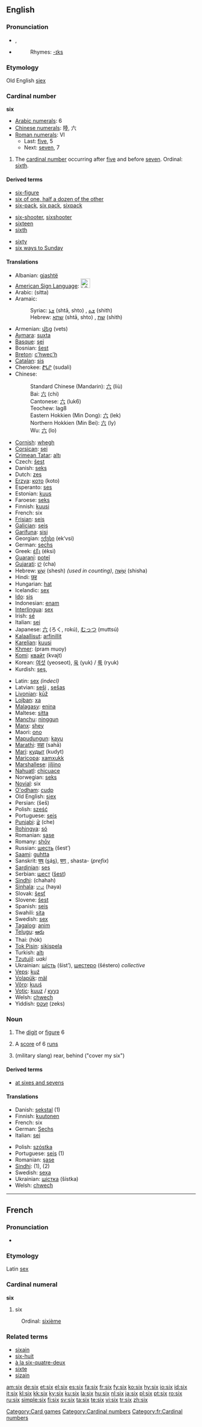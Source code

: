 {{wikipedia}}
==English==

{{rank|sun|cut|everything|498|six|comes|stand|past}}

===Pronunciation===
* {{IPA|/ˈsɪks/}}, {{SAMPA|/"sIks/}}
* {{audio|en-us-six.ogg|Audio (US)}}
*: Rhymes: [[Rhymes:English:-ɪks|-ɪks]]

===Etymology===
Old English [[siex]]

===Cardinal number===
'''six'''
* [[w:Arabic numerals|Arabic numerals]]: 6
* [[w:Chinese numerals|Chinese numerals]]: 陸, 六
* [[w:Roman numerals|Roman numerals]]: VI
** Last: [[five]], 5
** Next: [[seven]], 7

# The [[cardinal number]] occurring after [[five]] and before [[seven]]. Ordinal: [[sixth]].

====Derived terms====
{{top3}}
* [[six-figure]]
* [[six of one, half a dozen of the other]]
* [[six-pack]], [[six pack]], [[sixpack]]
{{mid3}}
* [[six-shooter]], [[sixshooter]]
* [[sixteen]]
* [[sixth]]
{{mid3}}
* [[sixty]]
* [[six ways to Sunday]]
{{bottom}}

====Translations====
{{top}}
* Albanian: [[gjashtë]]
* [[American Sign Language]]: [[Image:LSQ 6.jpg|25px]]
* Arabic: {{ARchar|[[ستة|ستّة]]}} (sítta)
* Aramaic:
*: Syriac: [[ܫܬܐ]] (shtā, shto) {{m}}, [[ܫܬ]] (shith) {{f}}
*: Hebrew: [[שתא]] (shtā, shto) {{m}}, [[שת]] (shith) {{f}}
* Armenian: [[վեց ]] (vets)
* [[Aymara]]: [[suxta]]
* [[Basque]]: [[sei]]
* Bosnian: [[šest]]
* [[Breton]]: [[c'hwec'h]]
* [[Catalan]]: [[sis]]
* Cherokee: [[ᏑᏓᎵ]] (sudali)
* Chinese:
*: Standard Chinese (Mandarin): [[六]] (liù)
*: Bai: [[六]] (chi)
*: Cantonese: [[六]] (luk6)
*: Teochew: lag8
*: Eastern Hokkien (Min Dong): [[六]] (lek)
*: Northern Hokkien (Min Bei): [[六]] (ly)
*: Wu: [[六]] (lo)
* [[Cornish]]: [[whegh]]
* [[Corsican]]: [[sei]]
* [[Crimean Tatar]]: [[altı#Crimean Tatar|altı]]
* Czech: [[šest]]
* Danish: [[seks]]
* Dutch: [[zes]]
* [[Erzya]]: [[кото]] (koto)
* Esperanto: [[ses]]
* Estonian: [[kuus]]
* Faroese: [[seks]]
* Finnish: [[kuusi]]
* French: six
* [[Frisian]]: [[seis]]
* [[Galician]]: [[seis]]
* [[Garífuna]]: [[sisi]]
* Georgian: [[ექვსი]] (ek‘vsi)
* German: [[sechs]]
* Greek: [[έξι]] (éksi)
* [[Guaraní]]: [[poteĩ]]
* [[Gujarati]]: [[છ]] (cha)
* Hebrew: [[שש|שֵׁשׁ]] (shesh) {{f}} ''(used in counting)'', [[שישה|שִׁשָּׁה]] {{m}} (shisha)
* Hindi: [[छह]]
* Hungarian: [[hat]]
* Icelandic: [[sex]]
* [[Ido]]: [[sis]]
* Indonesian: [[enam]]
* [[Interlingua]]: [[sex]]
* Irish: [[sé]]
* Italian: [[sei]]
* Japanese: [[六]] (ろく, rokú), [[むっつ]] (muttsú)
* [[Kalaallisut]]: [[arfinillit]]
* [[Karelian]]: [[kuusi]]
* [[Khmer]]: {{KMchar|[[ប្រាំមួយ]]}} (pram muoy)
* [[Komi]]: [[квайт]] (kvajt)
* Korean: [[여섯]] (yeoseot), [[육]] (yuk) / [[륙]] (ryuk)
* Kurdish: [[şeş]], {{KUchar|[[شه‌ش]]}}
{{mid}}
* Latin: [[sex]] ''(indecl)''
* Latvian: [[seši]] {{m}}, [[sešas]] {{f}}
* [[Livonian]]: [[kūž]]
* [[Lojban]]: [[xa]]
* [[Malagasy]]: [[enina]]
* Maltese: [[sitta]]
* [[Manchu]]: [[ninggun]]
* [[Manx]]: [[shey]]
* Maori: [[ono#Maori|ono]]
* [[Mapudungun]]: [[kayu]]
* [[Marathi]]: [[सहा]] (sahā)
* [[Mari]]: [[кудыт]] (kudyt)
* [[Maricopa]]: [[xamxukk]]
* [[Marshallese]]: [[jiljino]]
* [[Nahuatl]]: [[chicuace]]
* Norwegian: [[seks]]
* [[Novial]]: six
* [[O'odham]]: [[cudp]]
* Old English: [[siex]]
* Persian: {{FAchar|[[شش|شِش]]}} (šeš)
* Polish: [[sześć]]
* Portuguese: [[seis]]
* [[Punjabi]]: [[ਛੇ]] (che)
* [[Rohingya]]: [[só]]
* Romanian: [[şase]]
* Romany: [[shōv]]
* Russian: [[шесть]] (šest’)
* [[Saami]]: [[guhtta]]
* Sanskrit: [[षष्]] (<u>s</u>á<u>s</u>), [[षण्]] {{unicode|(ṣaṇ)}}, shasta- (''prefix'')
* [[Sardinian]]: [[ses]]
* Serbian: [[шест]] ([[šest]])
* [[Sindhi]]: {{SDchar|[[ڇَهَه]]}} (chahah)
* [[Sinhala]]: [[හය]] (haya)
* Slovak: [[šesť]]
* Slovene: [[šest]]
* Spanish: [[seis]]
* Swahili: [[sita]]
* Swedish: [[sex]]
* [[Tagalog]]: [[anim]]
* [[Telugu]]: [[ఆరు]]
* Thai: {{THchar|[[หก]]}} (hòk)
* [[Tok Pisin]]: [[sikispela]]
* Turkish: [[altı]]
* [[Tzutujil]]: ''uaki''
* Ukrainian: [[шість]] (šіst’), [[шестеро]] (šéstero) ''collective''
* [[Veps]]: [[kuź]]
* [[Volapük]]: [[mäl]]
* [[Võro]]: [[kuuś]]
* [[Votic]]: [[kuuz]] / [[кууз]]
* Welsh: [[chwech]]
* Yiddish: [[זעקס]] (zeks)
{{bottom}}

===Noun===
{{en-noun|six|es}}

# The [[digit]] or [[figure]] 6
# {{Cricket}} A [[score]] of 6 [[run]]s
# (military slang) rear, behind ("cover my six")

====Derived terms====
* [[at sixes and sevens]]

====Translations====
{{rfc-trans}}
{{top}}
* Danish: [[sekstal]] {{n}} (1)
* Finnish: [[kuutonen]]
* French: six {{m}}
* German: [[Sechs]] {{f}}
* Italian: [[sei]] {{m}}
{{mid}}
* Polish: [[szóstka]] {{f}}
* Portuguese: [[seis]] {{m}} (1)
* Romanian: [[şase]] {{m}}
* [[Sindhi]]: {{SDchar|[[ڇَهَه]]}} (1), {{SDchar|[[ڇَڪو]]}} (2)
* Swedish: [[sexa]]
* Ukrainian: [[шістка]] (šístka) {{f}}
* Welsh: [[chwech]]
{{bottom}}

----

==French==

===Pronunciation===
* {{audio|Fr-Six-fr-Paris.ogg|Audio (FR)}}

===Etymology===
Latin [[sex]]

===Cardinal numeral===
'''six'''

# six
: Ordinal: [[sixième]]

===Related terms===
* [[sixain]]
* [[six-huit]]
* [[à la six-quatre-deux]]
* [[sixte]]
* [[sizain]]

[[Category:Card games]]
[[Category:Cardinal numbers]]
[[Category:fr:Cardinal numbers]]

[[am:six]]
[[de:six]]
[[et:six]]
[[el:six]]
[[es:six]]
[[fa:six]]
[[fr:six]]
[[fy:six]]
[[ko:six]]
[[hy:six]]
[[io:six]]
[[id:six]]
[[it:six]]
[[kl:six]]
[[kk:six]]
[[ky:six]]
[[ku:six]]
[[la:six]]
[[hu:six]]
[[nl:six]]
[[ja:six]]
[[pl:six]]
[[pt:six]]
[[ro:six]]
[[ru:six]]
[[simple:six]]
[[fi:six]]
[[sv:six]]
[[ta:six]]
[[te:six]]
[[vi:six]]
[[tr:six]]
[[zh:six]]